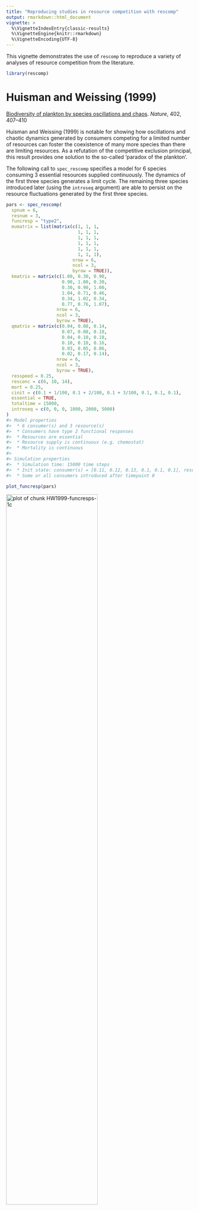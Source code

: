 ```yaml
---
title: "Reproducing studies in resource competition with rescomp"
output: rmarkdown::html_document
vignette: >
  %\VignetteIndexEntry{classic-results}
  %\VignetteEngine{knitr::rmarkdown}
  %\VignetteEncoding{UTF-8}
---
```


This vignette demonstrates the use of `rescomp` to reproduce a variety of analyses of resource competition from the literature.




```r
library(rescomp)
```


# Huisman and Weissing (1999)

[Biodiversity of plankton by species oscillations and chaos](https://www.nature.com/articles/46540). *Nature*, 402, 407–410

Huisman and Weissing (1999) is notable for showing how oscillations and chaotic dynamics generated by consumers competing for a limited number of resources can foster the coexistence of many more species than there are limiting resources. As a refutation of the competitive exclusion principal, this result provides one solution to the so-called 'paradox of the plankton'.

The following call to `spec_rescomp` specifies a model for 6 species consuming 3 essential resources supplied continuously. The dynamics of the first three species generates a limit cycle. The remaining three species introduced later (using the `introseq` argument) are able to persist on the resource fluctuations generated by the first three species.


```r
pars <- spec_rescomp(
  spnum = 6,
  resnum = 3,
  funcresp = "type2",
  mumatrix = list(matrix(c(1, 1, 1,
                           1, 1, 1,
                           1, 1, 1,
                           1, 1, 1,
                           1, 1, 1,
                           1, 1, 1),
                         nrow = 6,
                         ncol = 3,
                         byrow = TRUE)),
  kmatrix = matrix(c(1.00, 0.30, 0.90,
                     0.90, 1.00, 0.30,
                     0.30, 0.90, 1.00,
                     1.04, 0.71, 0.46,
                     0.34, 1.02, 0.34,
                     0.77, 0.76, 1.07),
                   nrow = 6,
                   ncol = 3,
                   byrow = TRUE),
  qmatrix = matrix(c(0.04, 0.08, 0.14,
                     0.07, 0.08, 0.10,
                     0.04, 0.10, 0.10,
                     0.10, 0.10, 0.16,
                     0.03, 0.05, 0.06,
                     0.02, 0.17, 0.14),
                   nrow = 6,
                   ncol = 3,
                   byrow = TRUE),
  resspeed = 0.25,
  resconc = c(6, 10, 14),
  mort = 0.25,
  cinit = c(0.1 + 1/100, 0.1 + 2/100, 0.1 + 3/100, 0.1, 0.1, 0.1),
  essential = TRUE,
  totaltime = 15000,
  introseq = c(0, 0, 0, 1000, 2000, 5000)
)
#> Model properties 
#>  * 6 consumer(s) and 3 resource(s)
#>  * Consumers have type 2 functional responses
#>  * Resources are essential
#>  * Resource supply is continuous (e.g. chemostat)
#>  * Mortality is continuous
#> 
#> Simulation properties 
#>  * Simulation time: 15000 time steps
#>  * Init state: consumer(s) = [0.11, 0.12, 0.13, 0.1, 0.1, 0.1], resource(s) = [6, 10, 14]
#>  * Some or all consumers introduced after timepoint 0
```


```r
plot_funcresp(pars)
```

<img src="classic-results-HW1999-funcresps-1c-1.png" title="plot of chunk HW1999-funcresps-1c" alt="plot of chunk HW1999-funcresps-1c" width="70%" />

Be warned the full simulation with 15000 time steps may take a while to run (~5 mins to run on a laptop with CPU 1.90GHz and 16GB of RAM).


```r
m1 <- sim_rescomp(pars)
```


```r
plot_rescomp(m1, resources = FALSE)
```

<img src="classic-results-HW1999-dynamics-1c-1.png" title="Reproduces Fig 1c from Huisman and Weissing (1999)." alt="Reproduces Fig 1c from Huisman and Weissing (1999)." width="70%" />

Huisman and Weissing (1999) next showed that chaotic dynamics are common when each consumer is an intermediate competitor for the resource that most limits its growth.


```r
pars <- spec_rescomp(
  spnum = 5,
  resnum = 5,
  funcresp = "type2",
  mumatrix = matrix(c(1, 1, 1, 1, 1,
                      1, 1, 1, 1, 1,
                      1, 1, 1, 1, 1,
                      1, 1, 1, 1, 1,
                      1, 1, 1, 1, 1),
                    nrow = 5, ncol = 5, byrow = TRUE),
  kmatrix = matrix(c(0.39, 0.22, 0.27, 0.30, 0.34,
                     0.34, 0.39, 0.22, 0.24, 0.30,
                     0.30, 0.34, 0.39, 0.22, 0.22,
                     0.24, 0.30, 0.34, 0.39, 0.20,
                     0.23, 0.27, 0.30, 0.34, 0.39),
                   nrow = 5, ncol = 5, byrow = TRUE),
  qmatrix = matrix(c(0.04, 0.08, 0.10, 0.05, 0.07,
                     0.04, 0.08, 0.10, 0.03, 0.09,
                     0.07, 0.08, 0.10, 0.03, 0.07,
                     0.04, 0.10, 0.10, 0.03, 0.07,
                     0.04, 0.08, 0.14, 0.03, 0.07),
       nrow = 5, ncol = 5, byrow = TRUE),
  resspeed = 0.25,
  resconc = c(6, 10, 14, 4, 9),
  mort = 0.25,
  cinit = c(0.1 + 1/100, 0.1 + 2/100, 0.1 + 3/100, 0.1 + 4/100, 0.1 + 5/100),
  essential = TRUE,
  totaltime = 300
)
#> Model properties 
#>  * 5 consumer(s) and 5 resource(s)
#>  * Consumers have type 2 functional responses
#>  * Resources are essential
#>  * Resource supply is continuous (e.g. chemostat)
#>  * Mortality is continuous
#> 
#> Simulation properties 
#>  * Simulation time: 300 time steps
#>  * Init state: consumer(s) = [0.11, 0.12, 0.13, 0.14, 0.15], resource(s) = [6, 10, 14, 4, 9]
```


```r
plot_funcresp(pars)
```

<img src="classic-results-HW1999-funcresp-2-1.png" title="plot of chunk HW1999-funcresp-2" alt="plot of chunk HW1999-funcresp-2" width="70%" />


```r
m1 <- sim_rescomp(pars)
```


```r
plot_rescomp(m1, resources = FALSE, lwd = 1)
```

<img src="classic-results-HW1999-dynamics-2a-1.png" title="Corresponds to Fig 2a of Huisman and Weissing (1999)." alt="Corresponds to Fig 2a of Huisman and Weissing (1999)." width="70%" />

These chaotic oscillations can in fact foster the coexistence of many more species than limiting resources. In the final example taken from Fig 4 of Husiman and Weissing, 12 species coexist on 5 resource.



```r
pars <- spec_rescomp(
  spnum = 12,
  resnum = 5,
  funcresp = "type2",
  mumatrix = matrix(c(1, 1, 1, 1, 1,
                      1, 1, 1, 1, 1,
                      1, 1, 1, 1, 1,
                      1, 1, 1, 1, 1,
                      1, 1, 1, 1, 1,
                      1, 1, 1, 1, 1,
                      1, 1, 1, 1, 1,
                      1, 1, 1, 1, 1,
                      1, 1, 1, 1, 1,
                      1, 1, 1, 1, 1,
                      1, 1, 1, 1, 1,
                      1, 1, 1, 1, 1),
                    nrow = 12, ncol = 5, byrow = TRUE),
  kmatrix = matrix(c(0.39, 0.22, 0.27, 0.30, 0.34,
                     0.34, 0.39, 0.22, 0.24, 0.30,
                     0.30, 0.34, 0.39, 0.22, 0.22,
                     0.24, 0.30, 0.34, 0.39, 0.20,
                     0.23, 0.27, 0.30, 0.34, 0.39,
                     0.41, 0.16, 0.07, 0.28, 0.40,
                     0.20, 0.15, 0.11, 0.12, 0.50,
                     0.45, 0.05, 0.05, 0.13, 0.26,
                     0.14, 0.38, 0.38, 0.27, 0.12,
                     0.15, 0.29, 0.41, 0.33, 0.29,
                     0.38, 0.37, 0.24, 0.04, 0.09,
                     0.28, 0.31, 0.25, 0.41, 0.16),
                   nrow = 12, ncol = 5, byrow = TRUE),
  qmatrix = matrix(c(0.04, 0.08, 0.10, 0.05, 0.07,
                     0.04, 0.08, 0.10, 0.03, 0.09,
                     0.07, 0.08, 0.10, 0.03, 0.07,
                     0.04, 0.10, 0.10, 0.03, 0.07,
                     0.04, 0.08, 0.14, 0.03, 0.07,
                     0.22, 0.14, 0.22, 0.09, 0.05,
                     0.10, 0.22, 0.24, 0.07, 0.24,
                     0.08, 0.04, 0.12, 0.06, 0.05,
                     0.02, 0.18, 0.03, 0.03, 0.08,
                     0.17, 0.06, 0.24, 0.03, 0.10,
                     0.25, 0.20, 0.17, 0.11, 0.02,
                     0.03, 0.04, 0.01, 0.05, 0.04),
       nrow = 12, ncol = 5, byrow = TRUE),
  resspeed = 0.25,
  resconc = c(6, 10, 14, 4, 9),
  mort = 0.25,
  cinit = c(0.1 + 1/100, 0.1 + 2/100, 0.1 + 3/100, 0.1 + 4/100, 0.1 + 5/100,
            0.1, 0.1, 0.1, 0.1, 0.1, 0.1, 0.1),
  essential = TRUE,
  totaltime = 10000,
  introseq = c(0, 0, 0, 0, 0,
               1000, 1000, 1000,
               3000, 3000,
               5000, 5000)
)
#> Model properties 
#>  * 12 consumer(s) and 5 resource(s)
#>  * Consumers have type 2 functional responses
#>  * Resources are essential
#>  * Resource supply is continuous (e.g. chemostat)
#>  * Mortality is continuous
#> 
#> Simulation properties 
#>  * Simulation time: 10000 time steps
#>  * Init state: consumer(s) = [0.11, 0.12, 0.13, 0.14, 0.15, 0.1, 0.1, 0.1, 0.1, 0.1, 0.1, 0.1], resource(s) = [6, 10, 14, 4, 9]
#>  * Some or all consumers introduced after timepoint 0
```



```r
plot_funcresp(pars)
```

<img src="classic-results-HW1999-funcresp-4-1.png" title="plot of chunk HW1999-funcresp-4" alt="plot of chunk HW1999-funcresp-4" width="70%" />

Be warned this simulation may take a relatively long time to run (~10 mins on a laptop with CPU 1.90GHz and 16GB of RAM).


```r
m1 <- sim_rescomp(pars)
```



```r
plot_rescomp(m1, resources = FALSE, lwd = 0.1)
```

<img src="classic-results-HW1999-dynamics-4-1.png" title="Composite of Figs 4a and 4b from Huisman and Weissing (1999)." alt="Composite of Figs 4a and 4b from Huisman and Weissing (1999)." width="70%" />


# Grover (1990)

[Resource Competition in a Variable Environment: Phytoplankton Growing According to Monod's Model](https://www.journals.uchicago.edu/doi/abs/10.1086/285131). *The American Naturalist*, 136(6), 771-789.



```r
pars <- spec_rescomp(
  spnum = 2,
  resnum = 1,
  funcresp = "type2",
  mumatrix = list(matrix(c(0.5,
                           0.6),
                   nrow = 2,
                   ncol = 1,
                   byrow = TRUE)),
  kmatrix = matrix(c(0.000001,
                     0.00001),
                   nrow = 2,
                   ncol = 1,
                   byrow = TRUE),
  qmatrix = matrix(c(1/10^8,
                     1/10^8),
                   nrow = 2,
                   ncol = 1,
                   byrow = TRUE),
  resspeed = 0.25,
  resconc = 0.0002,
  mort = 0.25,
  cinit = 1000,
  totaltime = 100,
)
#> Model properties 
#>  * 2 consumer(s) and 1 resource(s)
#>  * Consumers have type 2 functional responses
#>  * Resource supply is continuous (e.g. chemostat)
#>  * Mortality is continuous
#> 
#> Simulation properties 
#>  * Simulation time: 100 time steps
#>  * Init state: consumer(s) = [1000, 1000], resource(s) = [2e-04]
```


```r
plot_funcresp(pars, maxx = 0.0001)
```

<img src="classic-results-Grover1990-funcresp-4a-1.png" title="Reproduces Fig 1 from Grover (1990). Resource concentration in $mu$mol per ml rather than  per L." alt="Reproduces Fig 1 from Grover (1990). Resource concentration in $mu$mol per ml rather than  per L." width="70%" />


```r
mcons <- sim_rescomp(pars)
```



```r
plot_rescomp(mcons, resources = FALSE, logy = TRUE)
```

<img src="classic-results-Grover1990-dynamics-4a-1.png" title="Reproduces Fig 4A from Grover (1990)." alt="Reproduces Fig 4A from Grover (1990)." width="70%" />



```r
period <- 1
amp <- ((0.0002*0.25*period)/(1 - exp(-0.25*period)) - 0.0002)*2
pars$respulse <- amp
pars$resconc <- 0
pars$rinit <- amp
pars$pulsefreq <- period
pars
#> Model properties 
#>  * 2 consumer(s) and 1 resource(s)
#>  * Consumers have type 2 functional responses
#>  * Resource supply is pulsed only (but continuously diluted)
#>  * Mortality is continuous
#> 
#> Simulation properties 
#>  * Simulation time: 100 time steps
#>  * Resources pulsing every 1 timesteps
#>  * Init state: consumer(s) = [1000, 1000], resource(s) = [5.20811664187798e-05]
```


```r
m1 <- sim_rescomp(pars)
plot_rescomp(m1, resource = FALSE, logy = TRUE)
```

<img src="classic-results-Grover1990-dynamics-4b-1.png" title="Reproduces Fig 4B from Grover (1990)." alt="Reproduces Fig 4B from Grover (1990)." width="70%" />



```r
period <- 4
amp <- ((0.0002*0.25*period)/(1 - exp(-0.25*period)) - 0.0002)*2
pars$respulse <- amp
pars$rinit <- amp
pars$pulsefreq <- period
pars
#> Model properties 
#>  * 2 consumer(s) and 1 resource(s)
#>  * Consumers have type 2 functional responses
#>  * Resource supply is pulsed only (but continuously diluted)
#>  * Mortality is continuous
#> 
#> Simulation properties 
#>  * Simulation time: 100 time steps
#>  * Resources pulsing every 4 timesteps
#>  * Init state: consumer(s) = [1000, 1000], resource(s) = [0.000232790682747731]
```


```r
m4 <- sim_rescomp(pars)
plot_rescomp(m4, resource = FALSE, logy = TRUE)
```

<img src="classic-results-Grover1990-dynamics-4c-1.png" title="Reproduces Fig 4C from Grover (1990)." alt="Reproduces Fig 4C from Grover (1990)." width="70%" />



```r
period <- 10
amp <- ((0.0002*0.25*period)/(1 - exp(-0.25*period)) - 0.0002)*2
pars$respulse <- amp
pars$rinit <- amp
pars$pulsefreq <- period
pars
#> Model properties 
#>  * 2 consumer(s) and 1 resource(s)
#>  * Consumers have type 2 functional responses
#>  * Resource supply is pulsed only (but continuously diluted)
#>  * Mortality is continuous
#> 
#> Simulation properties 
#>  * Simulation time: 100 time steps
#>  * Resources pulsing every 10 timesteps
#>  * Init state: consumer(s) = [1000, 1000], resource(s) = [0.000689425489833852]
```


```r
m10 <- sim_rescomp(pars)
plot_rescomp(m10, resource = FALSE, logy = TRUE)
```

<img src="classic-results-Grover1990-dynamics-4d-1.png" title="Reproduces Fig 4D from Grover (1990)." alt="Reproduces Fig 4D from Grover (1990)." width="70%" />



# Armstrong and McGehee (1980)

[Competitive Exclusion](https://www.journals.uchicago.edu/doi/10.1086/283553). *The American Naturalist*, 115(2), 151-170.


```r
pars <- spec_rescomp(
  spnum = 2,
  resnum = 1,
  funcresp = c("type2", "type1"),
  mumatrix = matrix(c(0.5, 0.003),
                    nrow = 2,
                    ncol = 1,
                    byrow = TRUE),
  kmatrix = matrix(c(50, 1),
                   nrow = 2,
                   ncol = 1,
                   byrow = TRUE),
  effmatrix = matrix(c(0.3, 0.33),
                   nrow = 2,
                   ncol = 1,
                   byrow = TRUE),
  mort = c(0.1, 0.11),
  chemo = FALSE,
  resspeed = 0.1,
  resconc = 300,
  totaltime = 600,
  cinit = c(1,0.01),
  rinit = 100,
  introseq = c(0,194)
)
#> Model properties 
#>  * 2 consumer(s) and 1 resource(s)
#>  * Consumers have type 2 or type 1 functional responses
#>  * Resources grow logistically
#>  * Mortality is continuous
#> 
#> Simulation properties 
#>  * Simulation time: 600 time steps
#>  * Init state: consumer(s) = [1, 0.01], resource(s) = [100]
#>  * Some or all consumers introduced after timepoint 0
```



```r

# Using madj = TRUE standardizes the functional response by mortality.
plot_funcresp(pars, maxx = 200, madj = TRUE)
```

<img src="classic-results-AM1980-funcresp-2-1.png" title="Corresponds to Fig 2 from Armstrong and McGehee (1980)." alt="Corresponds to Fig 2 from Armstrong and McGehee (1980)." width="70%" />


```r
m1 <- sim_rescomp(pars)
```


```r
plot_rescomp(m1)
```

<img src="classic-results-AM1980-dynamics-1-1.png" title="Corresponds to Fig 1 from Armstrong and McGehee (1980). The paper states that the model was initated with R = 400, but here it is started with R = 100 to provide a closer correspondence to the original figure." alt="Corresponds to Fig 1 from Armstrong and McGehee (1980). The paper states that the model was initated with R = 400, but here it is started with R = 100 to provide a closer correspondence to the original figure." width="70%" />

<!-- # Hastings et al,. 2018. Transient phenomena in ecology. Science, 361(6406). -->
